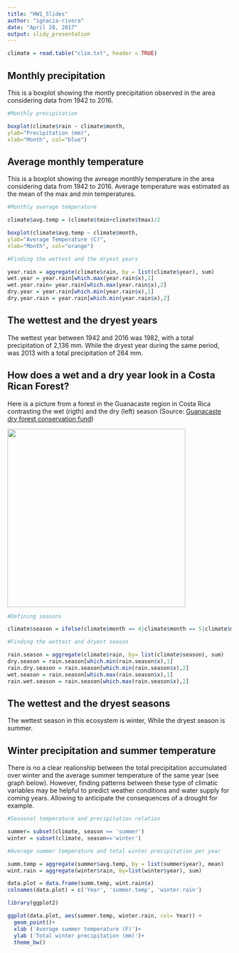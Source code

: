 ```yaml
---
title: "HW1_Slides"
author: "ignacia-rivera"
date: "April 28, 2017"
output: slidy_presentation
---
```


```r

climate = read.table("clim.txt", header = TRUE)

```

## Monthly precipitation 

This is a boxplot showing the montly precipitation observed in the area considering data from 1942 to 2016.

```r

#Monthly precipitation

boxplot(climate$rain ~ climate$month,
ylab="Precipitation (mm)",
xlab="Month", col="blue")
```

## Average monthly temperature 

This is a boxplot showing the avreage monthly temperature in the area considering data from 1942 to 2016. Average temperature was estimated as the mean of the max and min temperatures. 

```r

#Monthly average temperature

climate$avg.temp = (climate$tmin+climate$tmax)/2

boxplot(climate$avg.temp ~ climate$month,
ylab="Average Temperature (C)",
xlab="Month", col="orange")


```

```r

#Finding the wettest and the dryest years

year.rain = aggregate(climate$rain, by = list(climate$year), sum)
wet.year = year.rain[which.max(year.rain$x),1]
wet.year.rain= year.rain[which.max(year.rain$x),2]
dry.year = year.rain[which.min(year.rain$x),1]
dry.year.rain = year.rain[which.min(year.rain$x),2]


```

## The wettest and the dryest years

The wettest year between 1942 and 2016 was 1982, with a total precipitation of 2,136 mm. While the dryest year during the same period, was 2013 with a total precipitation of 264 mm.

## How does a wet and a dry year look in a Costa Rican Forest?

Here is a picture from a forest in the Guanacaste region in Costa Rica contrasting the wet (rigth) and the dry (left) season (Source: [Guanacaste dry forest conservation fund](http://www.gdfcf.org/biodiversity-species))

<div align="center"> <img src="C:/Users/Ignacia Rivera/Dropbox/MESM/Quarter VI/ComputingForEnvScience/Rivera_ESM262/Contrast.jpg" height=400> </div> 

```r
#Defining seasons 

climate$season = ifelse(climate$month == 4|climate$month == 5|climate$month == 6, 'spring', ifelse (climate$month == 7|climate$month == 8|climate$month == 9, 'summer',ifelse(climate$month == 10|climate$month == 11|climate$month == 12, 'fall' , 'winter')))

#Finding the wettest and dryest season

rain.season = aggregate(climate$rain, by= list(climate$season), sum)
dry.season = rain.season[which.min(rain.season$x),1]
rain.dry.season = rain.season[which.min(rain.season$x),2]
wet.season = rain.season[which.max(rain.season$x),1]
rain.wet.season = rain.season[which.max(rain.season$x),2]
```

## The wettest and the dryest seasons

The wettest season in this ecosystem is  winter, While the dryest season is summer. 

## Winter precipitation and summer temperature

There is no a clear realionship between the total precipitation accumulated over winter and the average summer temperature of the same year (see graph below). However, finding patterns between these type of climatic variables may be helpful to predict weather conditions and water supply for coming years. Allowing to anticipate the consequences of a drought for example. 

```r

#Seasonal temperature and precipitation relation

summer= subset(climate, season == 'summer')
winter = subset(climate, season=='winter')

#Average summer temperature and total winter precipitation per year

summ.temp = aggregate(summer$avg.temp, by = list(summer$year), mean)
wint.rain = aggregate(winter$rain, by=list(winter$year), sum)

data.plot = data.frame(summ.temp, wint.rain$x)
colnames(data.plot) = c('Year', 'summer.temp', 'winter.rain')

library(ggplot2)

ggplot(data.plot, aes(summer.temp, winter.rain, col= Year)) + 
  geom_point()+
  xlab ('Average summer temperature (F)')+
  ylab ('Total winter precipitation (mm)')+
  theme_bw()
```

